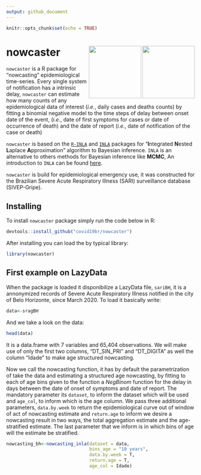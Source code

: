 ```yaml
---
output: github_document
---
```

  
```r
knitr::opts_chunk$set(echo = TRUE)
```

# nowcaster <a href='https://github.com/covid19br/nowcaster'><img src='man/figures/nowcaster.png' align="right" width="140" /></a> <a href='https://github.com/covid19br/nowcaster'><img src='man/figures/nowcaster_rev.png' align="right" width="140" /></a>


`nowcaster` is a R package for "nowcasting" epidemiological time-series. Every single system of notification has a intrinsic delay, `nowcaster` can estimate how many counts of any epidemiological data of interest (*i.e.*, daily cases and deaths counts) by fitting a binomial negative model to the time steps of delay between onset date of the event, (*i.e.*, date of first symptoms for cases or date of occurrence of death) and the date of report (*i.e.*, date of notification of the case or death)

`nowcaster` is based on the [`R-INLA`](https://becarioprecario.bitbucket.io/inla-gitbook/index.html) and [`INLA`](https://inla.r-inla-download.org/r-inla.org/doc/inla-manual/inla-manual.pdf) packages for "**I**ntegrated **N**ested **L**aplace **A**pproximation" algorithm to Bayesian inference. `INLA` is an alternative to others methods for Bayesian inference like **MCMC**, An introduction to `INLA` can be found [here](https://becarioprecario.bitbucket.io/inla-gitbook/index.html).

`nowcaster` is build for epidemiological emergency use, it was constructed for the Brazilian Severe Acute Respiratory Illness (SARI) surveillance database (SIVEP-Gripe). 

## Installing


To install `nowcaster` package simply run the code below in R:

```r
devtools::install_github("covid19br/nowcaster")
```

After installing you can load the by typical library:

```r
library(nowcaster)
```

## First example on LazyData

When the package is loaded it disponibilize a LazyData file, `sariBH`, it is a annonymized records of Severe Acute Respiratory Illness notified in the city of Belo Horizonte, since March 2020. To load it basically write:

```r
data<-sragBH
```

And we take a look on the data:

```r
head(data)
```

It is a data.frame with 7 variables and 65,404 observations. We will make use of only the first two columns, "DT_SIN_PRI" and "DT_DIGITA" as well the column "Idade" to make age structured nowcasting.

Now we call the nowcasting function, it has by default the parametrization of take the data and estimating a structured age nowcasting, by fitting to each of age bins given to the function a $NegBinom$ function for the delay in days between the date of onset of symptoms and date of report. The mandatory parameter its `dataset`, to inform the dataset which will be used and `age_col`, to inform which is the age column. We pass three additional parameters, `data.by.week` to return the epidemiological curve out of window of act of nowcasting estimate and `return.age` to inform we desire a nowcasting result in two ways, the total aggregation estimate and the age-stratified estimate. The last parameter that we inform is in which bins of age will the estimate be stratified.

```r
nowcasting_bh<-nowcasting_inla(dataset = data, 
                               bins_age = "10 years", 
                               data.by.week = T, 
                               return.age = T, 
                               age_col = Idade)
```





